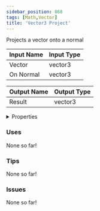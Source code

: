 ```yaml
---
sidebar_position: 868
tags: [Math,Vector]
title: 'Vector3 Project'
---
```


Projects a vector onto a normal



<DocusaurusSvg />

| Input Name | Input Type |
|-----------|-----------|
| Vector | vector3 |
| On Normal | vector3 |

| Output Name | Output Type |
|-----------|-----------|
| Result | vector3 |


<details>
  <summary>Properties</summary>
  <div>
    <div>
    <table>
      <thead>
        <tr>
          <th>Is beta required?</th>
          <th>No</th>
        </tr>
        <tr>
          <th>Is this chip a trolling risk?</th>
          <th>No</th>
        </tr>
        <tr>
          <th>Is this chip a role assignment risk?</th>
          <th>No</th>
        </tr>
        <tr>
          <th>Chip UUID</th>
          <th>11dcd185-ffb5-476e-a469-d0588f36a2f8</th>
        </tr>
        <tr>
          <th>Room availability</th>
          <th>Available everywhere</th>
        </tr>
      </thead>
    </table>
    </div>
  </div>
</details>

### Uses

None so far!

### Tips

None so far!

### Issues

None so far!